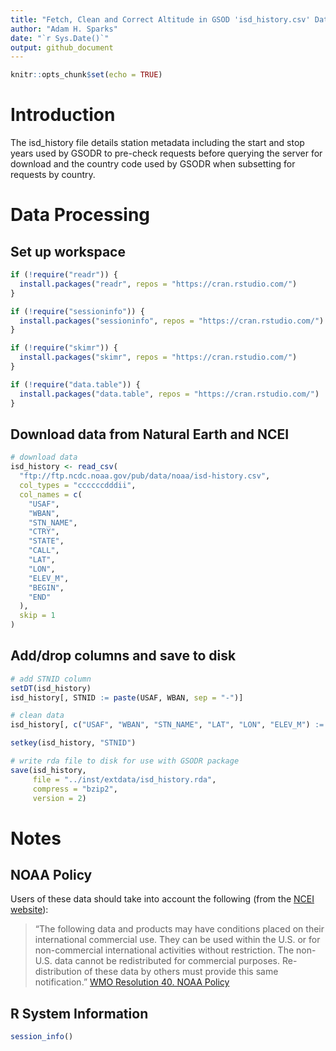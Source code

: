 ```yaml
---
title: "Fetch, Clean and Correct Altitude in GSOD 'isd_history.csv' Data"
author: "Adam H. Sparks"
date: "`r Sys.Date()`"
output: github_document
---
```


```r
knitr::opts_chunk$set(echo = TRUE)
```

# Introduction

The isd_history file details station metadata including the start and stop years used by GSODR to pre-check requests before querying the server for download and the country code used by GSODR when subsetting for requests by country.

# Data Processing

## Set up workspace

```r
if (!require("readr")) {
  install.packages("readr", repos = "https://cran.rstudio.com/")
}

if (!require("sessioninfo")) {
  install.packages("sessioninfo", repos = "https://cran.rstudio.com/")
}

if (!require("skimr")) {
  install.packages("skimr", repos = "https://cran.rstudio.com/")
}

if (!require("data.table")) {
  install.packages("data.table", repos = "https://cran.rstudio.com/")
}
```

## Download data from Natural Earth and NCEI

```r
# download data
isd_history <- read_csv(
  "ftp://ftp.ncdc.noaa.gov/pub/data/noaa/isd-history.csv",
  col_types = "ccccccdddii",
  col_names = c(
    "USAF",
    "WBAN",
    "STN_NAME",
    "CTRY",
    "STATE",
    "CALL",
    "LAT",
    "LON",
    "ELEV_M",
    "BEGIN",
    "END"
  ),
  skip = 1
)
```

## Add/drop columns and save to disk

```r
# add STNID column
setDT(isd_history)
isd_history[, STNID := paste(USAF, WBAN, sep = "-")]

# clean data
isd_history[, c("USAF", "WBAN", "STN_NAME", "LAT", "LON", "ELEV_M") := NULL]

setkey(isd_history, "STNID")

# write rda file to disk for use with GSODR package
save(isd_history,
     file = "../inst/extdata/isd_history.rda",
     compress = "bzip2",
     version = 2)
```

# Notes

## NOAA Policy

Users of these data should take into account the following (from the
[NCEI website](http://www7.ncdc.noaa.gov/CDO/cdoselect.cmd?datasetabbv=GSOD&countryabbv=&georegionabbv=)): 

> "The following data and products may have conditions placed on their
international commercial use. They can be used within the U.S. or for
non-commercial international activities without restriction. The non-U.S. data
cannot be redistributed for commercial purposes. Re-distribution of these data
by others must provide this same notification."
[WMO Resolution 40. NOAA Policy](http://www.wmo.int/pages/about/Resolution40.html)

## R System Information

```r
session_info()
```
